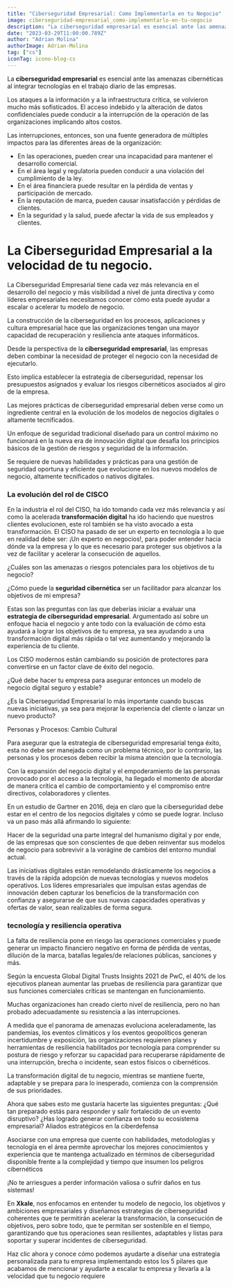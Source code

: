 ```yaml
---
title: "Ciberseguridad Empresarial: Como Implementarla en tu Negocio"
image: ciberseguridad-empresarial_como-implementarlo-en-tu-negocio
description: "La ciberseguridad empresarial es esencial ante las amenazas cibernéticas al integrar tecnologías en el trabajo diario de las empresas."
date: "2023-03-29T11:00:00.789Z"
author: "Adrian Molina"
authorImage: Adrian-Molina
tag: ["cs"]
iconTag: icono-blog-cs
---
```



La **ciberseguridad empresarial** es esencial ante las amenazas cibernéticas al integrar tecnologías en el trabajo diario de las empresas.

Los ataques a la información y a la infraestructura crítica, se volvieron mucho más sofisticados. El acceso indebido y la alteración de datos confidenciales puede conducir a la interrupción de la operación de las organizaciones implicando altos costos.

Las interrupciones, entonces, son una fuente generadora de múltiples impactos para las diferentes áreas de la organización:

- En las operaciones, pueden crear una incapacidad para mantener el desarrollo comercial.
- En el área legal y regulatoria pueden conducir a una violación del cumplimiento de la ley.
- En el área financiera puede resultar en la pérdida de ventas y participación de mercado.
- En la reputación de marca, pueden causar insatisfacción y pérdidas de clientes.
- En la seguridad y la salud, puede afectar la vida de sus empleados y clientes.


# La Ciberseguridad Empresarial a la velocidad de tu negocio.

La Ciberseguridad Empresarial tiene cada vez más relevancia en el desarrollo del negocio y más visibilidad a nivel de junta directiva y como líderes empresariales necesitamos conocer cómo esta puede ayudar a escalar o acelerar tu modelo de negocio.

La construcción de la ciberseguridad en los procesos, aplicaciones y cultura empresarial hace que las organizaciones tengan una mayor capacidad de recuperación y resiliencia ante ataques informáticos.

Desde la perspectiva de la **ciberseguridad empresarial**, las empresas deben combinar la necesidad de proteger el negocio con la necesidad de ejecutarlo.

Esto implica establecer la estrategia de ciberseguridad, repensar los presupuestos asignados y evaluar los riesgos cibernéticos asociados al giro de la empresa.

Las mejores prácticas de ciberseguridad empresarial deben verse como un ingrediente central en la evolución de los modelos de negocios digitales o altamente tecnificados.

Un enfoque de seguridad tradicional diseñado para un control máximo no funcionará en la nueva era de innovación digital que desafía los principios básicos de la gestión de riesgos y seguridad de la información.

Se requiere de nuevas habilidades y prácticas para una gestión de seguridad oportuna y eficiente que evolucione en los nuevos modelos de negocio, altamente tecnificados o nativos digitales.

### La evolución del rol de CISCO

En la industria el rol del CISO, ha ido tomando cada vez más relevancia y así como la acelerada **transformación digital** ha ido haciendo que nuestros clientes evolucionen, este rol también se ha visto avocado a esta transformación. El CISO ha pasado de ser un experto en tecnología a lo que en realidad debe ser: ¡Un experto en negocios!, para poder entender hacia dónde va la empresa y lo que es necesario para proteger sus objetivos a la vez de facilitar y acelerar la consecución de aquellos.

¿Cuáles son las amenazas o riesgos potenciales para los objetivos de tu negocio?

¿Cómo puede la **seguridad cibernética** ser un facilitador para alcanzar los objetivos de mi empresa?

Estas son las preguntas con las que deberías iniciar a evaluar una **estrategia de ciberseguridad empresarial**. Argumentado así sobre un enfoque hacia el negocio y ante todo con la evaluación de cómo esta ayudará a lograr los objetivos de tu empresa, ya sea ayudando a una transformación digital más rápida o tal vez aumentando y mejorando la experiencia de tu cliente.

Los CISO modernos están cambiando su posición de protectores para convertirse en un factor clave de éxito del negocio.

¿Qué debe hacer tu empresa para asegurar entonces un modelo de negocio digital seguro y estable?

¿Es la Ciberseguridad Empresarial lo más importante cuando buscas nuevas iniciativas, ya sea para mejorar la experiencia del cliente o lanzar un nuevo producto?

Personas y Procesos: Cambio Cultural

Para asegurar que la estrategia de ciberseguridad empresarial tenga éxito, esta no debe ser manejada como un problema técnico, por lo contrario, las personas y los procesos deben recibir la misma atención que la tecnología.

Con la expansión del negocio digital y el empoderamiento de las personas provocado por el acceso a la tecnología, ha llegado el momento de abordar de manera crítica el cambio de comportamiento y el compromiso entre directivos, colaboradores y clientes.

En un estudio de Gartner en 2016, deja en claro que la ciberseguridad debe estar en el centro de los negocios digitales y cómo se puede lograr. Incluso va un paso más allá afirmando lo siguiente:

Hacer de la seguridad una parte integral del humanismo digital y por ende, de las empresas que son conscientes de que deben reinventar sus modelos de negocio para sobrevivir a la vorágine de cambios del entorno mundial actual.

Las iniciativas digitales están remodelando drásticamente los negocios a través de la rápida adopción de nuevas tecnologías y nuevos modelos operativos. Los líderes empresariales que impulsan estas agendas de innovación deben capturar los beneficios de la transformación con confianza y asegurarse de que sus nuevas capacidades operativas y ofertas de valor, sean realizables de forma segura.

<Link text="¡quiero saber más!" href="/ciberseguridad"/>

### tecnología y resiliencia   operativa

La falta de resiliencia pone en riesgo las operaciones comerciales y puede generar un impacto financiero negativo en forma de pérdida de ventas, dilución de la marca, batallas legales/de relaciones públicas, sanciones y más.

Según la encuesta Global Digital Trusts Insights 2021 de PwC, el 40% de los ejecutivos planean aumentar las pruebas de resiliencia para garantizar que sus funciones comerciales críticas se mantengan en funcionamiento.

Muchas organizaciones han creado cierto nivel de resiliencia, pero no han probado adecuadamente su resistencia a las interrupciones.

A medida que el panorama de amenazas evoluciona aceleradamente, las pandemias, los eventos climáticos y los eventos geopolíticos generan incertidumbre y exposición, las organizaciones requieren planes y herramientas de resiliencia habilitados por tecnología para comprender su postura de riesgo y reforzar su capacidad para recuperarse rápidamente de una interrupción, brecha o incidente, sean estos físicos o cibernéticos.

La transformación digital de tu negocio, mientras se mantiene fuerte, adaptable y se prepara para lo inesperado, comienza con la comprensión de sus prioridades.

Ahora que sabes esto me gustaría hacerte las siguientes preguntas:
¿Qué tan preparado estás para responder y salir fortalecido de un evento disruptivo?
¿Has logrado generar confianza en todo su ecosistema empresarial?
Aliados estratégicos en la ciberdefensa

Asociarse con una empresa que cuente con habilidades, metodologías y tecnología en el área permite aprovechar los mejores conocimientos y experiencia que te mantenga actualizado en términos de ciberseguridad disponible frente a la complejidad y tiempo que insumen los peligros cibernéticos

¡No te arriesgues a perder información valiosa o sufrir daños en tus sistemas!

En **Xkale**, nos enfocamos en entender tu modelo de negocio, los objetivos y ambiciones empresariales y diseñamos estrategias de ciberseguridad coherentes que te permitirán acelerar la transformación, la consecución de objetivos, pero sobre todo, que te permitan ser sostenible en el tiempo, garantizando que tus operaciones sean resilientes, adaptables y listas para soportar y superar incidentes de ciberseguridad.

Haz clic ahora y conoce cómo podemos ayudarte a diseñar una estrategia personalizada para tu empresa implementando estos los 5 pilares que acabamos de mencionar y ayudarte a escalar tu empresa y llevarla a la velocidad que tu negocio requiere

<Link text="¡quiero saber más!" href="/ciberseguridad"/>